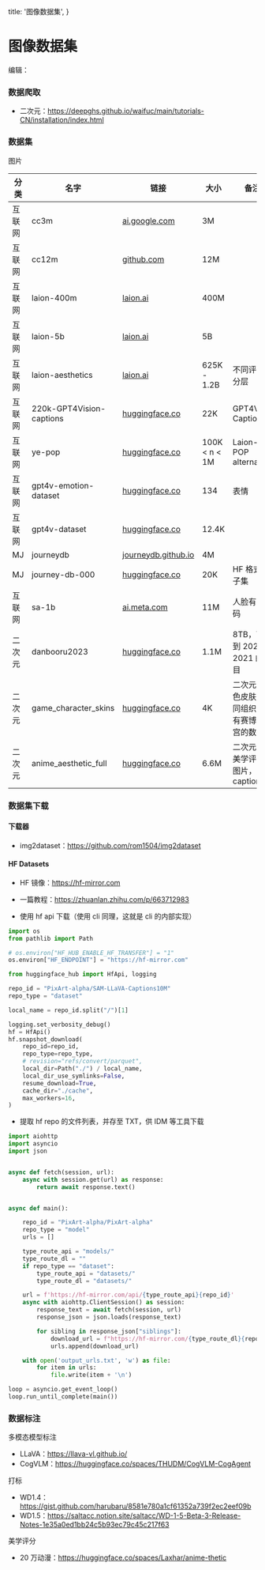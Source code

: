   title: '图像数据集',
}

# 图像数据集


编辑：<Authors names="ciaochaos" />


### 数据爬取



- 二次元：https://deepghs.github.io/waifuc/main/tutorials-CN/installation/index.html



### 数据集



图片

|分类|名字|链接|大小|备注|
|---|---|---|---|---|
|互联网|cc3m|[ai.google.com](https://ai.google.com/research/ConceptualCaptions/download)|3M||
|互联网|cc12m|[github.com](https://github.com/google-research-datasets/conceptual-12m)|12M||
|互联网|laion-400m|[laion.ai](https://laion.ai/blog/laion-400-open-dataset/)|400M||
|互联网|laion-5b|[laion.ai](https://laion.ai/blog/laion-5b/)|5B||
|互联网|laion-aesthetics|[laion.ai](https://laion.ai/blog/laion-aesthetics/)|625K - 1.2B|不同评分分层|
|互联网|220k-GPT4Vision-captions|[huggingface.co](https://huggingface.co/datasets/laion/220k-GPT4Vision-captions-from-LIVIS)|22K|GPT4V Caption|
|互联网|ye-pop|[huggingface.co](https://huggingface.co/datasets/Ejafa/ye-pop)|100K \< n \< 1M|Laion-POP alternative|
|互联网|gpt4v-emotion-dataset|[huggingface.co](https://huggingface.co/datasets/laion/gpt4v-emotion-dataset)|134|表情|
|互联网|gpt4v-dataset|[huggingface.co](https://huggingface.co/datasets/laion/gpt4v-dataset)|12.4K||
|MJ|journeydb|[journeydb.github.io](https://journeydb.github.io/)|4M||
|MJ|journey-db-000|[huggingface.co](https://huggingface.co/datasets/Suriyadeepan/journey-db-000)|20K|HF 格式的子集|
|互联网|sa-1b|[ai.meta.com](https://ai.meta.com/datasets/segment-anything/)|11M|人脸有打码|
|二次元|danbooru2023|[huggingface.co](https://huggingface.co/datasets/nyanko7/danbooru2023)|1.1M|8TB，可找到 2022、2021 的项目|
|二次元|game_character_skins|[huggingface.co](https://huggingface.co/datasets/deepghs/game_character_skins)|4K|二次元角色皮肤，同组织还有赛博后宫的数据|
|二次元|anime_aesthetic_full|[huggingface.co](https://huggingface.co/datasets/deepghs/anime_aesthetic_full/)|6.6M|二次元高美学评分图片，无 caption|





### 数据集下载


#### 下载器

- img2dataset：https://github.com/rom1504/img2dataset


#### HF Datasets


- HF 镜像：https://hf-mirror.com
- 一篇教程：https://zhuanlan.zhihu.com/p/663712983

- 使用 hf api 下载（使用 cli 同理，这就是 cli 的内部实现）


```python
import os
from pathlib import Path

# os.environ["HF_HUB_ENABLE_HF_TRANSFER"] = "1"
os.environ["HF_ENDPOINT"] = "https://hf-mirror.com"

from huggingface_hub import HfApi, logging

repo_id = "PixArt-alpha/SAM-LLaVA-Captions10M"
repo_type = "dataset"

local_name = repo_id.split("/")[1]

logging.set_verbosity_debug()
hf = HfApi()
hf.snapshot_download(
    repo_id=repo_id,
    repo_type=repo_type,
    # revision="refs/convert/parquet",
    local_dir=Path("./") / local_name,
    local_dir_use_symlinks=False,
    resume_download=True,
    cache_dir="./cache",
    max_workers=16,
)
```


- 提取 hf repo 的文件列表，并存至 TXT，供 IDM 等工具下载


```python
import aiohttp
import asyncio
import json


async def fetch(session, url):
    async with session.get(url) as response:
        return await response.text()


async def main():

    repo_id = "PixArt-alpha/PixArt-alpha"
    repo_type = "model"
    urls = []

    type_route_api = "models/"
    type_route_dl = ""
    if repo_type == "dataset":
        type_route_api = "datasets/"
        type_route_dl = "datasets/"

    url = f'https://hf-mirror.com/api/{type_route_api}{repo_id}'
    async with aiohttp.ClientSession() as session:
        response_text = await fetch(session, url)
        response_json = json.loads(response_text)

        for sibling in response_json["siblings"]:
            download_url = f"https://hf-mirror.com/{type_route_dl}{repo_id}/resolve/main/" + sibling["rfilename"] + "?download=true"
            urls.append(download_url)

    with open('output_urls.txt', 'w') as file:
        for item in urls:
            file.write(item + '\n')

loop = asyncio.get_event_loop()
loop.run_until_complete(main())
```


### 数据标注


多模态模型标注

- LLaVA：https://llava-vl.github.io/
- CogVLM：https://huggingface.co/spaces/THUDM/CogVLM-CogAgent


打标

- WD1.4：https://gist.github.com/harubaru/8581e780a1cf61352a739f2ec2eef09b
- WD1.5：https://saltacc.notion.site/saltacc/WD-1-5-Beta-3-Release-Notes-1e35a0ed1bb24c5b93ec79c45c217f63


美学评分

- 20 万动漫：https://huggingface.co/spaces/Laxhar/anime-thetic


